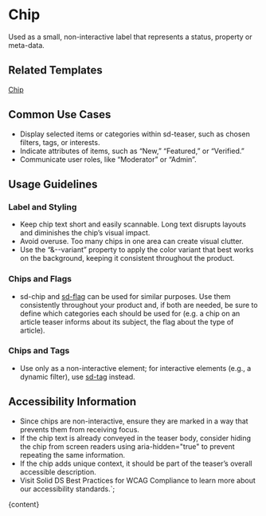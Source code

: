


# Chip

Used as a small, non-interactive label that represents a status, property or meta-data.

<DefaultStory />

<DocumentationLinks storybookLink="${storybookLink}" figmaLibrary="${figmaLibrary}" figmaDocs="${figmaDocs}" />

## Related Templates

[Chip](?path=/docs/templates-chip--docs)

## Common Use Cases

- Display selected items or categories within sd-teaser, such as chosen filters, tags, or interests.
- Indicate attributes of items, such as “New,” “Featured,” or “Verified.”
- Communicate user roles, like “Moderator” or “Admin”.

## Usage Guidelines

### Label and Styling

- Keep chip text short and easily scannable. Long text disrupts layouts and diminishes the chip’s visual impact.
- Avoid overuse. Too many chips in one area can create visual clutter.
- Use the “&--variant” property to apply the color variant that best works on the background, keeping it consistent throughout the product.

### Chips and Flags

- sd-chip and [sd-flag](?path=/docs/styles-sd-flag--docs) can be used for similar purposes. Use them consistently throughout your product and, if both are needed, be sure to define which categories each should be used for (e.g. a chip on an article teaser informs about its subject, the flag about the type of article).

### Chips and Tags

- Use only as a non-interactive element; for interactive elements (e.g., a dynamic filter), use [sd-tag](?path=/docs/styles-sd-tag--docs) instead.

## Accessibility Information

- Since chips are non-interactive, ensure they are marked in a way that prevents them from receiving focus.
- If the chip text is already conveyed in the teaser body, consider hiding the chip from screen readers using aria-hidden="true" to prevent repeating the same information.
- If the chip adds unique context, it should be part of the teaser’s overall accessible description.
- Visit <sd-link href="https://www.figma.com/design/YDktJcseQIIQbsuCpoKS4V/Component-Docs?node-id=10708-5011&t=Z1FxSGWkmXG5r5sw-4" target="_blank">Solid DS Best Practices for WCAG Compliance</sd-link> to learn more about our accessibility standards.`;

<Meta title="Styles/sd-chip/Overview" />

<OverviewFormatter story={ChipStories.Default}>{content}</OverviewFormatter>
